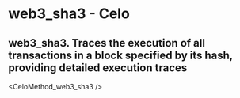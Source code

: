# web3_sha3 - Celo

## web3_sha3. Traces the execution of all transactions in a block specified by its hash, providing detailed execution traces


<CeloMethod_web3_sha3 />
